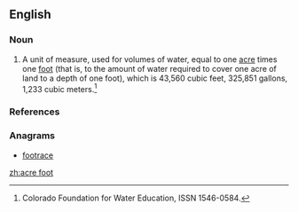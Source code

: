 ==English==

===Noun===
{{en-noun|head=[[acre]] [[foot]]|acre feet}}

# {{lb|en|US|engineering|agriculture}} A unit of measure, used for volumes of water, equal to one [[acre]] times one [[foot]] (that is, to the amount of water required to cover one acre of land to a depth of one foot), which is 43,560 cubic feet, 325,851 gallons, 1,233 cubic meters.<ref>Colorado Foundation for Water Education, ISSN 1546-0584.</ref>

===References===
<references />

===Anagrams===
* [[footrace#English|footrace]]

[[zh:acre foot]]